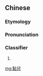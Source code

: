 {{also|点儿}}
==Chinese==
{{zh-forms|s=点儿}}

===Etymology===
{{compound|lang=zh|點|兒|t1=a little|t2=[[erhua]] suffix}}

===Pronunciation===
{{zh-pron
|m=diǎnr
|cat=cls
}}

===Classifier===
{{zh-cls}}

# {{erhua form of}}

[[mg:點兒]]